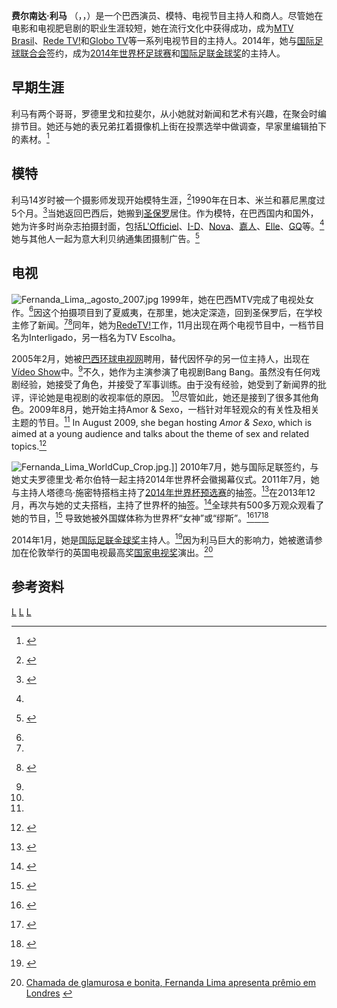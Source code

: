 {{Infobox model
| name                    = 费尔南达·利马
| image                   = Fernanda Lima in 2012.jpg
| caption                 = 费尔南达·利马
| birth_date              = {{Birth date and age|mf=yes|1977|6|25}}
| birth_place             = 巴西[[阿雷格里港|阿雷格里港]][[南里奥格兰德州|南里奥格兰德州]]
| nationality             = 巴西
| spouse                  = [[罗德里戈·希尔伯特|罗德里戈·希尔伯特]]
| children                = 2 个男孩
| relations               = 罗德里戈、拉斐尔(哥哥)
| occupation              = 西演员、模特、电视节目主持人和商人
| height                  = 5' 10" (1.78 m)
| website                 = [http://www.fernandalima.com.br Official website]
}}

'''费尔南达·利马''' （{{lang|en|Fernanda Cama Pereira Lima}}，{{IPA-pt|feɾˈnɐ̃dɐ ˈkɐ̃mɐ peˈɾejɾɐ ˈɫĩmɐ}}，{{bd|1977年|6月25日||}}）是一个巴西演员、模特、电视节目主持人和商人。尽管她在电影和电视肥皂剧的职业生涯较短，她在流行文化中获得成功，成为[[MTV_Brasil|MTV Brasil]]、[[Rede_TV!|Rede TV!]]和[[Globo_TV|Globo TV]]等一系列电视节目的主持人。2014年，她与[[国际足球联合会|国际足球联合会]]签约，成为[[2014年世界杯足球赛|2014年世界杯足球赛]]和[[国际足联金球奖|国际足联金球奖]]的主持人。

==早期生涯==
利马有两个哥哥，罗德里戈和拉斐尔，从小她就对新闻和艺术有兴趣，在聚会时编排节目。她还与她的表兄弟扛着摄像机上街在投票选举中做调查，早家里编辑拍下的素材。<ref name="oficial">{{cite web|url=http://www.fernandalima.com.br/site/index.html|title=DeOndeVim|publisher=SiteOficial|accessdate=8 December 2013|deadurl=yes|archiveurl=https://web.archive.org/web/20131209210933/http://www.fernandalima.com.br/site/index.html|archivedate=2013-12-09}} {{pt icon}}</ref>

==模特==
利马14岁时被一个摄影师发现开始模特生涯，<ref>{{cite web|url=http://www.glitztv.com.br/noticias-br/fernanda-lima/|title=Fernanda Lima|publisher=Glitz|accessdate=8 December 2013|deadurl=yes|archiveurl=https://web.archive.org/web/20131212121313/http://www.glitztv.com.br/noticias-br/fernanda-lima/|archivedate=2013-12-12}} {{pt icon}}</ref>1990年在日本、米兰和慕尼黑度过5个月。<ref name="revista">{{cite web|url=http://www1.folha.uol.com.br/revista/rf2311200309.htm|title=Fernanda Lima|publisher=Revista da Folha|accessdate=8 December 2013|archive-date=2016-03-04|archive-url=https://web.archive.org/web/20160304100602/http://www1.folha.uol.com.br/revista/rf2311200309.htm|dead-url=no}} {{pt icon}}</ref>当她返回巴西后，她搬到[[圣保罗_(巴西)|圣保罗]]居住。作为模特，在巴西国内和国外，她为许多时尚杂志拍摄封面，包括[[L'Officiel|L'Officiel]]、[[I-D|I-D]]、[[Nova|Nova]]、[[嘉人|嘉人]]、[[Elle|Elle]]、[[GQ|GQ]]等。<ref name="oficial"/>她与其他人一起为意大利贝纳通集团摄制广告。<ref name=quem>{{cite web|url=http://revistaquem.globo.com/Revista/Quem/0,,ERT84648-9530,00.html|title=Fernanda Lima|publisher=Quem|accessdate=8 December 2013|archive-date=2016-03-04|archive-url=https://web.archive.org/web/20160304070047/http://revistaquem.globo.com/Revista/Quem/0,,ERT84648-9530,00.html|dead-url=no}} {{pt icon}}</ref>

==电视==
[[File:Fernanda_Lima,_agosto_2007.jpg|thumb]]
1999年，她在巴西MTV完成了电视处女作。<ref name=ig/>因这个拍摄项目到了夏威夷，在那里，她决定深造，回到圣保罗后，在学校主修了新闻。<ref name="oficial"/><ref name=ig>{{cite web|url=http://gente.ig.com.br/fernandalima/#topoBiografia|title=Fernanda Lima|publisher=IG Gente|accessdate=8 December 2013|archive-date=2018-03-21|archive-url=https://web.archive.org/web/20180321203839/http://gente.ig.com.br/fernandalima/#topoBiografia|dead-url=yes}} {{pt icon}}</ref>同年，她为[[RedeTV!|RedeTV!]]工作，11月出现在两个电视节目中，一档节目名为Interligado，另一档名为TV Escolha。

2005年2月，她被[[环球电视网_(巴西)|巴西环球电视网]]聘用，替代因怀孕的另一位主持人，出现在[[Vídeo_Show|Vídeo Show]]中。<ref name=ig/>不久，她作为主演参演了电视剧Bang Bang。虽然没有任何戏剧经验，她接受了角色，并接受了军事训练。由于没有经验，她受到了新闻界的批评，评论她是电视剧的收视率低的原因。 <ref name=quem/>尽管如此，她还是接到了很多其他角色。2009年8月，她开始主持Amor & Sexo，一档针对年轻观众的有关性及相关主题的节目。<ref name=ig/> In August 2009, she began hosting ''Amor & Sexo'', which is aimed at a young audience and talks about the theme of sex and related topics.<ref>{{cite web|url=http://tvg.globo.com/programas/amor-e-sexo/|title=Amor&Sexo|publisher=Rede Globo|accessdate=8 December 2013|archive-date=2013-11-17|archive-url=https://web.archive.org/web/20131117145830/http://tvg.globo.com/programas/amor-e-sexo/|dead-url=no}} {{pt icon}}</ref>

[[File:Fernanda_Lima_WorldCup_Crop.jpg|thumb]].]]
2010年7月，她与国际足联签约，与她丈夫罗德里戈·希尔伯特一起主持2014年世界杯会徽揭幕仪式。2011年7月，她与主持人塔德乌·施密特搭档主持了[[2014年世界杯预选赛|2014年世界杯预选赛]]的抽签。<ref>{{cite web|url=http://trivela.uol.com.br/mundo/acusacao-de-racismo-tem-muito-a-ver-com-modus-operandi-da-fifa|title=Acusação de racismo tem muito a ver com modus operandi da Fifa|last=Lobo|first=Felipe|publisher=TrivelaUOL|accessdate=8 December 2013|archive-date=2013-12-12|archive-url=https://web.archive.org/web/20131212172641/http://trivela.uol.com.br/mundo/acusacao-de-racismo-tem-muito-a-ver-com-modus-operandi-da-fifa|dead-url=no}} {{pt icon}}</ref>在2013年12月，再次与她的丈夫搭档，主持了世界杯的抽签。<ref>{{cite web|url=http://esportes.terra.com.br/futebol/copa-2014/ao-lado-do-marido-fernanda-lima-arranca-suspiros-e-dribla-nervosismo,da1a674dbe8c2410VgnVCM4000009bcceb0aRCRD.html|title=Ao lado do marido, Fernanda Lima arranca suspiros e dribla nervosismo|author=Terra|accessdate=6 December 2013|archive-date=2017-09-07|archive-url=https://web.archive.org/web/20170907075606/http://esportes.terra.com.br/futebol/copa-2014/ao-lado-do-marido-fernanda-lima-arranca-suspiros-e-dribla-nervosismo,da1a674dbe8c2410VgnVCM4000009bcceb0aRCRD.html|dead-url=no}} {{pt icon}}</ref>全球共有500多万观众观看了她的节目，<ref>{{cite web|url=http://www.estadao.com.br/noticias/esportes,sorteio-dos-grupos-da-copa-sera-visto-por-500-milhoes-de-telespectadores,1104278,0.htm|title=Sorteio dos grupos da Copa será visto por 500 milhões de telespectadores|publisher=OESP|accessdate=8 December 2013|archive-date=2013-12-07|archive-url=https://web.archive.org/web/20131207014759/http://www.estadao.com.br/noticias/esportes,sorteio-dos-grupos-da-copa-sera-visto-por-500-milhoes-de-telespectadores,1104278,0.htm|dead-url=no}} {{pt icon}}</ref> 导致她被外国媒体称为世界杯“女神”或“缪斯”。<ref>{{cite web|url=http://webmedia.newseum.org/newseum-multimedia/dfp/pdf7/ECUA_HOY.pdf|title=Fernanda Lima se robô eu show de sorteo|publisher=Hoy|accessdate=8 December 2013}}{{dead link|date=十月 2017 |bot=InternetArchiveBot }} {{pt icon}}</ref><ref>{{cite web|url=http://www.clarin.com/deportes/Fernanda-Lima-presento-sorteo-Mundial_0_1042696119.html|title=Quién es Fernanda Lima, la diosa que presentó el sorteo del Mundial|publisher=Clarin|accessdate=8 December 2013|archive-date=2016-03-03|archive-url=https://web.archive.org/web/20160303194319/http://www.clarin.com/deportes/Fernanda-Lima-presento-sorteo-Mundial_0_1042696119.html|dead-url=no}} {{pt icon}}</ref><ref>{{cite web|url=http://www.dailymail.co.uk/sport/worldcup2014/article-2519538/Brazilian-TV-hostess-Fernanda-Lima-steals-10-people-second-tweet-World-Cup-draw.html|title=Brazilian TV hostess steals the show as 10 people per second tweet about lovely Lima|publisher=Daily Mail|accessdate=8 December 2013|archive-date=2019-11-15|archive-url=https://web.archive.org/web/20191115080359/https://www.dailymail.co.uk/sport/worldcup2014/article-2519538/Brazilian-TV-hostess-Fernanda-Lima-steals-10-people-second-tweet-World-Cup-draw.html|dead-url=no}}</ref>

​​2014年1月，她是[[国际足联金球奖|国际足联金球奖]]主持人。<ref>{{cite web|url=http://oglobo.globo.com/esportes/acompanhe-disputa-da-bola-de-ouro-da-fifa-11286422|title=Acompanhe a disputa da Bola de Ouro da Fifa  |publisher=O Globo|accessdate=13 January 2014}} {{pt icon}}</ref>因为利马巨大的影响力，她被邀请参加在伦敦举行的英国电视最高奖[[国家电视奖|国家电视奖]]演出。<ref>[http://f5.folha.uol.com.br/celebridades/2014/01/1401474-chamada-de-glamorosa-e-bonita-fernanda-lima-apresenta-premiacao-em-londres.shtml Chamada de glamurosa e bonita, Fernanda Lima apresenta prêmio em Londres] {{Wayback|url=http://f5.folha.uol.com.br/celebridades/2014/01/1401474-chamada-de-glamorosa-e-bonita-fernanda-lima-apresenta-premiacao-em-londres.shtml |date=20180623005450 }} {{pt icon}}</ref>

==参考资料==
{{Reflist}}

[[Category:巴西女性模特兒|L]]
[[Category:巴西女演員|L]]
[[Category:巴西電視主持人|L]]